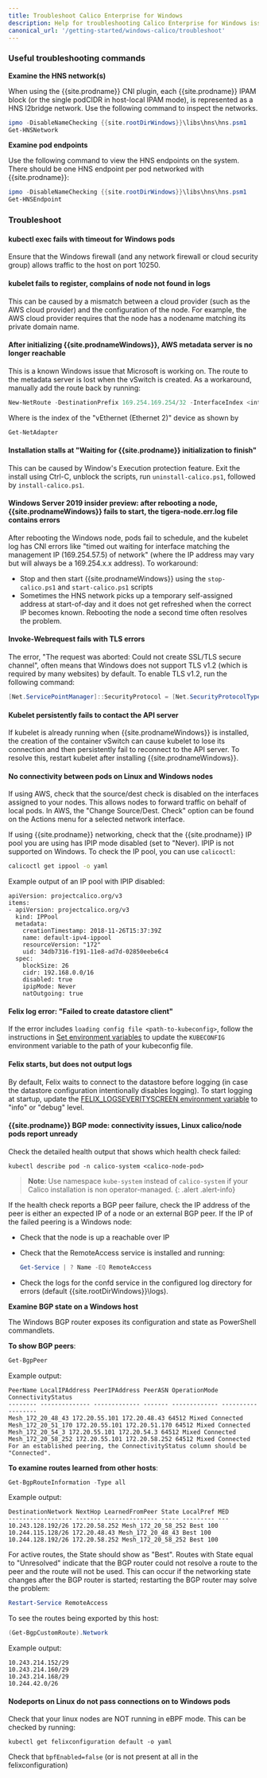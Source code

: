 ```yaml
---
title: Troubleshoot Calico Enterprise for Windows
description: Help for troubleshooting Calico Enterprise for Windows issues.
canonical_url: '/getting-started/windows-calico/troubleshoot'
---
```


### Useful troubleshooting commands

**Examine the HNS network(s)**

When using the {{site.prodname}} CNI plugin, each {{site.prodname}} IPAM block (or the single podCIDR in host-local IPAM mode), is represented as a HNS l2bridge network. Use the following command to inspect the networks.

```powershell
ipmo -DisableNameChecking {{site.rootDirWindows}}\libs\hns\hns.psm1
Get-HNSNetwork
```

**Examine pod endpoints**

Use the following command to view the HNS endpoints on the system. There should be one HNS endpoint per pod networked with {{site.prodname}}:

```powershell
ipmo -DisableNameChecking {{site.rootDirWindows}}\libs\hns\hns.psm1
Get-HNSEndpoint
```

### Troubleshoot

#### kubectl exec fails with timeout for Windows pods

Ensure that the Windows firewall (and any network firewall or cloud security group) allows traffic to the host on port 10250.

#### kubelet fails to register, complains of node not found in logs

This can be caused by a mismatch between a cloud provider (such as the AWS cloud provider) and the configuration of the node. For example, the AWS cloud provider requires that the node has a nodename matching its private domain name.

#### After initializing {{site.prodnameWindows}}, AWS metadata server is no longer reachable

This is a known Windows issue that Microsoft is working on. The route to the metadata server is lost when the vSwitch is created. As a workaround, manually add the route back by running:

```powershell
New-NetRoute -DestinationPrefix 169.254.169.254/32 -InterfaceIndex <interface-index>
```

Where <interface-index> is the index of the "vEthernet (Ethernet 2)" device as shown by

```powershell
Get-NetAdapter
```

#### Installation stalls at "Waiting for {{site.prodname}} initialization to finish"

This can be caused by Window's Execution protection feature. Exit the install using Ctrl-C, unblock the scripts, run `uninstall-calico.ps1`, followed by `install-calico.ps1`.

#### Windows Server 2019 insider preview: after rebooting a node, {{site.prodnameWindows}} fails to start, the tigera-node.err.log file contains errors

After rebooting the Windows node, pods fail to schedule, and the kubelet log has CNI errors like "timed out waiting for interface matching the management IP (169.254.57.5) of network" (where the IP address may vary but will always be a 169.254.x.x address). To workaround:

- Stop and then start {{site.prodnameWindows}} using the `stop-calico.ps1` and `start-calico.ps1` scripts
- Sometimes the HNS network picks up a temporary self-assigned address at start-of-day and it does not get refreshed when the correct IP becomes known. Rebooting the node a second time often resolves the problem.

#### Invoke-Webrequest fails with TLS errors

The error, "The request was aborted: Could not create SSL/TLS secure channel", often means that Windows does not support TLS v1.2 (which is required by many websites) by default. To enable TLS v1.2, run the following command:

```powershell
[Net.ServicePointManager]::SecurityProtocol = [Net.SecurityProtocolType]::Tls12
```

#### Kubelet persistently fails to contact the API server

If kubelet is already running when {{site.prodnameWindows}} is installed, the creation of the container vSwitch can cause kubelet to lose its connection and then persistently fail to reconnect to the API server.
To resolve this, restart kubelet after installing {{site.prodnameWindows}}.

#### No connectivity between pods on Linux and Windows nodes

If using AWS, check that the source/dest check is disabled on the interfaces assigned to your nodes. This allows nodes to forward traffic on behalf of local pods.
In AWS, the "Change Source/Dest. Check" option can be found on the Actions menu for a selected network interface.

If using {{site.prodname}} networking, check that the {{site.prodname}} IP pool you are using has IPIP mode disabled (set to "Never). IPIP is not supported on Windows. To check the IP pool, you can use `calicoctl`:

```bash
calicoctl get ippool -o yaml
```

Example output of an IP pool with IPIP disabled:

```
apiVersion: projectcalico.org/v3
items:
- apiVersion: projectcalico.org/v3
  kind: IPPool
  metadata:
    creationTimestamp: 2018-11-26T15:37:39Z
    name: default-ipv4-ippool
    resourceVersion: "172"
    uid: 34db7316-f191-11e8-ad7d-02850eebe6c4
  spec:
    blockSize: 26
    cidr: 192.168.0.0/16
    disabled: true
    ipipMode: Never
    natOutgoing: true
```

#### Felix log error: "Failed to create datastore client"

If the error includes `loading config file <path-to-kubeconfig>`, follow the instructions in [Set environment variables]({{site.baseurl}}/getting-started/windows-calico/kubernetes/standard#install-calico-enterprise-for-windows-and-kubernetes-on-windows-nodes) to update the `KUBECONFIG` environment variable to the path of your kubeconfig file.

#### Felix starts, but does not output logs

By default, Felix waits to connect to the datastore before logging (in case the datastore configuration intentionally disables logging). To start logging at startup, update the [FELIX_LOGSEVERITYSCREEN environment variable]({{site.baseurl}}/reference/felix/configuration#general-configuration) to "info" or "debug" level.

#### {{site.prodname}} BGP mode: connectivity issues, Linux calico/node pods report unready

Check the detailed health output that shows which health check failed:

```
kubectl describe pod -n calico-system <calico-node-pod>
```

>**Note**: Use namespace `kube-system` instead of `calico-system` if your Calico installation is non operator-managed.
{: .alert .alert-info}


If the health check reports a BGP peer failure, check the IP address of the peer is either an
expected IP of a node or an external BGP peer. If the IP of the failed peering is a Windows node:

- Check that the node is up a reachable over IP
- Check that the RemoteAccess service is installed and running:

  ```powershell
  Get-Service | ? Name -EQ RemoteAccess
  ``` 
- Check the logs for the confd service in the configured log directory for errors
(default {{site.rootDirWindows}}\logs).

**Examine BGP state on a Windows host**

The Windows BGP router exposes its configuration and state as PowerShell commandlets.

**To show BGP peers**:

```powershell
Get-BgpPeer
```

Example output:

```
PeerName LocalIPAddress PeerIPAddress PeerASN OperationMode ConnectivityStatus
-------- -------------- ------------- ------- ------------- ------------------
Mesh_172_20_48_43 172.20.55.101 172.20.48.43 64512 Mixed Connected
Mesh_172_20_51_170 172.20.55.101 172.20.51.170 64512 Mixed Connected
Mesh_172_20_54_3 172.20.55.101 172.20.54.3 64512 Mixed Connected
Mesh_172_20_58_252 172.20.55.101 172.20.58.252 64512 Mixed Connected
For an established peering, the ConnectivityStatus column should be "Connected".
```

**To examine routes learned from other hosts**:

```powershell
Get-BgpRouteInformation -Type all
```

Example output:

```
DestinationNetwork NextHop LearnedFromPeer State LocalPref MED
------------------ ------- --------------- ----- --------- ---
10.243.128.192/26 172.20.58.252 Mesh_172_20_58_252 Best 100
10.244.115.128/26 172.20.48.43 Mesh_172_20_48_43 Best 100
10.244.128.192/26 172.20.58.252 Mesh_172_20_58_252 Best 100
```

For active routes, the State should show as "Best". Routes with State equal to "Unresolved"
indicate that the BGP router could not resolve a route to the peer and the route will not be
used. This can occur if the networking state changes after the BGP router is started;
restarting the BGP router may solve the problem:
```powershell
Restart-Service RemoteAccess
```

To see the routes being exported by this host:
```powershell
(Get-BgpCustomRoute).Network
```

Example output:
```
10.243.214.152/29
10.243.214.160/29
10.243.214.168/29
10.244.42.0/26
```

#### Nodeports on Linux do not pass connections on to Windows pods
Check that your linux nodes are NOT running in eBPF mode.  This can be checked by running:
```
kubectl get felixconfiguration default -o yaml
```
Check that `bpfEnabled=false` (or is not present at all in the felixconfiguration)
